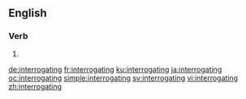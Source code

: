 ==English==

===Verb===
{{head|en|present participle}}

# {{present participle of|interrogate|lang=en|nocat=1}}

[[de:interrogating]]
[[fr:interrogating]]
[[ku:interrogating]]
[[ja:interrogating]]
[[oc:interrogating]]
[[simple:interrogating]]
[[sv:interrogating]]
[[vi:interrogating]]
[[zh:interrogating]]
